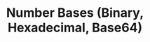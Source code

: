 ---
credit:
- Ian Klatzco
featured: false
slides: bases.pdf
tags:
- misc
- crypto
- bases
- binary
- hexadecimal
- base64
time_start: 2017-02-09T18:00:00.000000Z
title: Number Bases (Binary, Hexadecimal, Base64)
week_number: 3
---